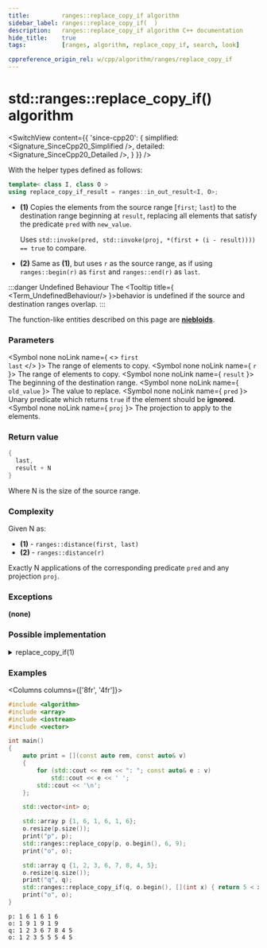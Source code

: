 ```yaml
---
title:         ranges::replace_copy_if algorithm
sidebar_label: ranges::replace_copy_if(  )
description:   ranges::replace_copy_if algorithm C++ documentation
hide_title:    true
tags:          [ranges, algorithm, replace_copy_if, search, look]

cppreference_origin_rel: w/cpp/algorithm/ranges/replace_copy_if
---
```



<!-- Terms -->

<!----------------- Codes ---------------------->


# std::ranges::replace_copy_if() algorithm

<SwitchView content={{
	'since-cpp20': {
		simplified:	<Signature_SinceCpp20_Simplified />,
		detailed:	<Signature_SinceCpp20_Detailed />,
	}
}} />

With the helper types defined as follows:
```cpp
template< class I, class O >
using replace_copy_if_result = ranges::in_out_result<I, O>;
```

- **(1)** Copies the elements from the source range [`first`; `last`) to the destination range beginning at `result`, replacing all elements that satisfy the predicate `pred` with `new_value`.

  Uses `std::invoke(pred, std::invoke(proj, *(first + (i - result)))) == true` to compare.

- **(2)** Same as **(1)**, but uses `r` as the source range, as if using `ranges::begin(r)` as `first` and `ranges::end(r)` as `last`.

:::danger Undefined Behaviour
The <Tooltip title={ <Term_UndefinedBehaviour/> }>behavior is undefined</Tooltip> if the source and destination ranges overlap.
:::

The function-like entities described on this page are [**niebloids**](#).

### Parameters

<SymbolTable>

  <Symbol none noLink name={ <> <code>first</code> <br/> <code>last</code> </> }>
    The range of elements to copy.
  </Symbol>
  <Symbol none noLink name={ <code>r</code> }>
    The range of elements to copy.
  </Symbol>
  <Symbol none noLink name={ <code>result</code> }>
    The beginning of the destination range.
  </Symbol>
  <Symbol none noLink name={ <code>old_value</code> }>
    The value to replace.
  </Symbol>
  <Symbol none noLink name={ <code>pred</code> }>
    Unary predicate which returns <code>true</code> if the element should be <b>ignored</b>.
  </Symbol>
  <Symbol none noLink name={ <code>proj</code> }>
    The projection to apply to the elements.
  </Symbol>

</SymbolTable>

### Return value

```cpp
{
  last,
  result + N
}
```
Where N is the size of the source range.

### Complexity

Given N as:
 - **(1)** - `ranges::distance(first, last)`
 - **(2)** - `ranges::distance(r)`

Exactly N applications of the corresponding predicate `pred` and any projection `proj`.

### Exceptions

**(none)**

### Possible implementation

<details>
<summary>replace_copy_if(1)</summary>

```cpp
struct replace_copy_if_fn
{
    template<std::input_iterator I, std::sentinel_for<I> S, class T,
             std::output_iterator<const T&> O,
             class Proj = std::identity, std::indirect_unary_predicate<
                 std::projected<I, Proj>> Pred>
    requires std::indirectly_copyable<I, O>
    constexpr ranges::replace_copy_if_result<I, O>
        operator()(I first, S last, O result, Pred pred, const T& new_value,
                   Proj proj = {}) const
    {
        for (; first != last; ++first, ++result)
             *result = std::invoke(pred, std::invoke(proj, *first)) ? new_value : *first;
        return {std::move(first), std::move(result)};
    }

    template<ranges::input_range R, class T, std::output_iterator<const T&> O,
             class Proj = std::identity,
             std::indirect_unary_predicate<std::projected<ranges::iterator_t<R>, Proj>> Pred>
    requires std::indirectly_copyable<ranges::iterator_t<R>, O>
    constexpr ranges::replace_copy_if_result<ranges::borrowed_iterator_t<R>, O>
        operator()(R&& r, O result, Pred pred, const T& new_value,
                   Proj proj = {}) const
    {
        return (*this)(ranges::begin(r), ranges::end(r), std::move(result),
                       std::move(pred), new_value, std::move(proj));
    }
};

inline constexpr replace_copy_if_fn replace_copy_if {};
```

</details>

### Examples

<Columns columns={['8fr', '4fr']}>
<div>

```cpp title='Main.cpp' showLineNumbers
#include <algorithm>
#include <array>
#include <iostream>
#include <vector>

int main()
{
    auto print = [](const auto rem, const auto& v)
    {
        for (std::cout << rem << ": "; const auto& e : v)
            std::cout << e << ' ';
        std::cout << '\n';
    };

    std::vector<int> o;

    std::array p {1, 6, 1, 6, 1, 6};
    o.resize(p.size());
    print("p", p);
    std::ranges::replace_copy(p, o.begin(), 6, 9);
    print("o", o);

    std::array q {1, 2, 3, 6, 7, 8, 4, 5};
    o.resize(q.size());
    print("q", q);
    std::ranges::replace_copy_if(q, o.begin(), [](int x) { return 5 < x; }, 5);
    print("o", o);
}
```

</div>
<div>

```plaintext title="Output"
p: 1 6 1 6 1 6 
o: 1 9 1 9 1 9 
q: 1 2 3 6 7 8 4 5 
o: 1 2 3 5 5 5 4 5
```

</div>
</Columns>
